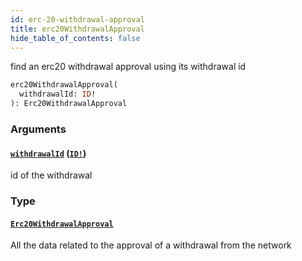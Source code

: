 ```yaml
---
id: erc-20-withdrawal-approval
title: erc20WithdrawalApproval
hide_table_of_contents: false
---
```



find an erc20 withdrawal approval using its withdrawal id

```graphql
erc20WithdrawalApproval(
  withdrawalId: ID!
): Erc20WithdrawalApproval
```


### Arguments

#### [`withdrawalId`](#) ([`ID!`](/docs/mainnet/graphql/scalars/id))

id of the withdrawal


### Type

#### [`Erc20WithdrawalApproval`](/docs/mainnet/graphql/objects/erc-20-withdrawal-approval)

All the data related to the approval of a withdrawal from the network




